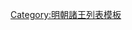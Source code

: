 {{ming|title=明朝萬安國諸王|ed=萬安國|head=[[嘉靖]]七年（[[1528年]]）封。別城[[永寧]]。|
{{ming/title}}
{{ming/list|萬安康懿王|[[朱典櫍]]|朱訏淳、庶二子|[[1528年]]—[[1570年]]|嘉靖七年封。以奉伊府祀。[[隆庆 (明朝)|隆慶]]四年薨。}}
{{ming/list|萬安昭和王|[[朱褒𰞒|朱褒{{僻字|𰞒|⿰火危}}]]|朱典櫍、嫡四子<ref>《萬安康懿王墓誌銘》</ref>|[[1575年]]—[[1598年]]|[[萬曆]]三年襲封<ref>《明神宗實錄》卷37</ref>。二十六年薨。}}
{{ming/list|萬安恭宣王|[[朱珂堆]]<ref name="a">《大明萬安昭和王褒{{僻字|𰞒|⿰火危}}壙志铭》</ref>|朱褒{{僻字|𰞒|⿰火危}}、嫡一子|[[1601年]]—？年|萬曆二十一年封[[长子 (封号)|長子]]。二十九年襲封。以就府營福藩，別城永寧，尋薨。}}
{{ming/list|萬安靖安王|[[朱采𨮫]]|朱珂堆、嫡一子|？年—[[1641年]]|不知何年襲封。[[崇禎]]九年二月以盜熾，請加築永寧城。十四年，[[李自成|闖賊]]破城，遇害。}}
{{ming/list|萬安王|[[朱疇𰊘|朱疇{{僻字|𰊘|⿰土孫}}]]| |[[1641年]]後—[[1644年]]|不知何年襲封。崇禎十七年，[[清朝|清]]致[[北京]]。}}
{{ming/note|參考文獻}}
{{ming/note|ref}}
}}<noinclude>
[[Category:明朝諸王列表模板]]
</noinclude>